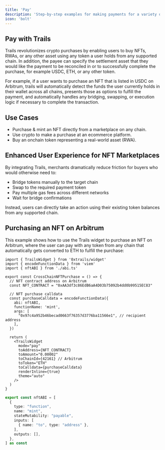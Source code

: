 ```yaml
---
title: 'Pay'
description: 'Step-by-step examples for making payments for a variety of use cases leveraging Trails such as NFT purchases, buying with stablecoins, and more.'
icon: 'bolt'
---
```


## Pay with Trails

Trails revolutionizes crypto purchases by enabling users to buy NFTs, RWAs, or any other asset using any token a user holds from any supported chain. In addition, the payee can specify the settlement asset that they would like the payment to be reconciled in or to successfully complete the purchase, for example USDC, ETH, or any other token. 

For example, if a user wants to purchase an NFT that is listed in USDC on Arbitrum, trails will automatically detect the funds the user currently holds in their wallet across all chains, presents those as options to fulfill the payment, and automatically handles any bridging, swapping, or execution logic if necessary to complete the transaction.

## Use Cases
- Purchase & mint an NFT directly from a marketplace on any chain.
- Use crypto to make a purchase at an ecommerce platform.
- Buy an onchain token representing a real-world asset (RWA).

## Enhanced User Experience for NFT Marketplaces

By integrating Trails, merchants dramatically reduce friction for buyers who would otherwise need to:
- Bridge tokens manually to the target chain
- Swap to the required payment token
- Pay multiple gas fees across different networks
- Wait for bridge confirmations

Instead, users can directly take an action using their existing token balances from any supported chain.

## Purchasing an NFT on Arbitrum

This example shows how to use the Trails widget to purchase an NFT on Arbitrum, where the user can pay with any token from any chain that automatically gets converted to ETH to fulfill the purchase:

<CodeGroup>

```tsx NFTPurchase.tsx
import { TrailsWidget } from '0xtrails/widget'
import { encodeFunctionData } from 'viem'
import { nftABI } from './abi.ts'

export const CrossChainNFTPurchase = () => {
  // NFT contract address on Arbitrum
  const NFT_CONTRACT = "0xAA3df3c86EdB6aA4D03b75092b4dd0b99515EC83"
  
  // NFT purchase calldata
  const purchaseCalldata = encodeFunctionData({
    abi: nftABI,
    functionName: 'mint',
    args: [
      "0x97c4a952b46becad0663f76357d3776ba11566e1", // recipient address
    ],
  })

  return (
    <TrailsWidget
      mode="pay"
      toAddress={NFT_CONTRACT}
      toAmount="0.00002"
      toChainId={42161} // Arbitrum
      toToken="ETH"
      toCalldata={purchaseCalldata}
      renderInline={true}
      theme="auto"
    />
  )
}
```

```typescript abi.ts
export const nftABI = [
  {
    type: "function",
    name: "mint",
    stateMutability: "payable",
    inputs: [
      { name: "to", type: "address" },
    ],
    outputs: [],
  },
] as const
```

</CodeGroup>

